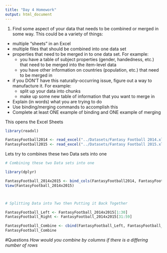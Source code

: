 ```yaml
---
title: "Day 4 Homework"
output: html_document
---
```


1. Find some aspect of your data that needs to be combined or merged in some way.  This could be a variety of things:
  - multiple "sheets" in an Excel
  - multiple files that should be combined into one data set
  - properties that need to be merged in to one data set. For example:
    - you have a table of subject properties (gender, handedness, etc.) that need to be merged into the item-level data
    - you have other information on countries (population, etc.) that need to be merged in
  - if you DON'T have this naturally-occurring issue, figure out a way to manufacture it. For example:
    - split up your data into chunks
    - make up some new table of information that you want to merge in
  - Explain (in words) what you are trying to do
  - Use binding/merging commands to accomplish this
  - Complete at least ONE example of binding and ONE example of merging


This opens the Excel Sheets
```r
library(readxl) 

FantasyFootball2014 <- read_excel("../Datasets/Fantasy Football 2014.xlsx", skip = 2)
FantasyFootball2015 <- read_excel("../Datasets/Fantasy Football 2015.xlsx", skip = 2)

```

Lets try to combines these two Data sets into one
```r
# Combining these two Data sets into one

library(dplyr)

FantasyFootball_2014x2015 <- bind_cols(FantasyFootball2014, FantasyFootball2015)
View(FantasyFootball_2014x2015)



# Splitting Data into Two then Putting it Back Together

FantasyFootball_Left <- FantasyFootball_2014x2015[1:30]
FantasyFootball_Right <- FantasyFootball_2014x2015[31:59]

FantasyFootball_Combine <- cbind(FantasyFootball_Left, FantasyFootball_Right)
FantasyFootball_Combine


```

#Questions
    *How would you combine by columns if there is a differing number of rows*